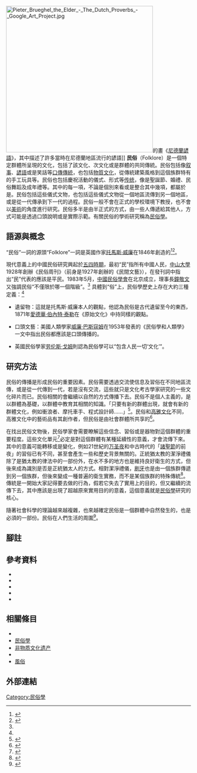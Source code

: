 [[File:Pieter_Brueghel_the_Elder_-_The_Dutch_Proverbs_-_Google_Art_Project.jpg|400px]]的畫《[[尼德兰箴言|尼德蘭諺語]]》，其中描述了許多當時在尼德蘭地區流行的諺語]]
'''民俗'''（Folklore）是一個特定群體所呈現的文化，包括了該文化、次文化或是群體的共同傳統。民俗包括像[[叙事|叙事]]、[[諺語|諺語]]或是笑話等[[口傳傳統|口傳傳統]]，也包括[[物質文化|物質文化]]，從傳統建築風格到這個族群特有的手工玩具等。民俗也包括慶祝活動的儀式、形式等[[传统|传统]]，像是聖誕節、婚禮、民俗舞蹈及成年禮等。其中的每一項，不論是個別來看或是整合其中幾項，都屬於是{{le|民俗文物|Cultural artifact}}。民俗包括這些儀式文物，也包括這些儀式文物從一個地區流傳到另一個地區，或是從一代傳承到下一代的過程。民俗一般不會在正式的學校環境下教授，也不會以[[美術|美術]]的角度進行研究。民俗多半是由半正式的方式，由一些人傳遞給其他人，方式可能是透過口頭說明或是實際示範。有關民俗的學術研究稱為[[民俗學|民俗學]]。
==語源與概念==
“民俗”一詞的源頭“Folklore”一詞是英國作家[[托馬斯·威廉|托馬斯·威廉]]在1846年創造的<ref>{{cite book|last=Sims|first=Martha|title=Living Folklore|url=https://archive.org/details/livingfolklorein00sims_291|year=2005|publisher=Utah State University Press|location=Logan, Utah|isbn=9780874216110|author2=Martine Stephens |page=[https://archive.org/details/livingfolklorein00sims_291/page/n37 23]}}</ref><ref name=高>{{cite book|author=高丙中|title=中國民俗概論|year=2009|publisher=北京大學出版社 |page=3}}</ref>。

現代意義上的中國民俗研究興起於[[五四時期|五四時期]]，最初“民”指所有中國人民，[[中山大學|中山大學]]1928年創辦《民俗周刊》（前身是1927年創辦的《民間文藝》），在發刊詞中指出“民”代表的應該是平民。1983年5月，[[中國民俗學會|中國民俗學會]]在北京成立，理事長[[鐘敬文|鐘敬文]]又強調民俗“不僅限於哪一個階級”。<ref name=高/>{{rp|5}}
具體到“俗”上，民俗學歷史上存在大約三種定義：<ref name=高/>{{rp|6}}
*遺留物：這就是托馬斯·威廉本人的觀點，他認為民俗是古代遺留至今的東西，1871年[[愛德華·伯內特·泰勒|愛德華·伯內特·泰勒]]在《原始文化》中持同樣的觀點。

*口頭文藝：美國人類學家[[威廉·巴斯寇姆|威廉·巴斯寇姆]]在1953年發表的《民俗學和人類學》一文中指出民俗都應該是口頭傳播的。

*英國民俗學家[[劳伦斯·戈姆|劳伦斯·戈姆]]則認為民俗學可以“包含人民一切‘文化’”。

==研究方法==
民俗的傳播是形成民俗的重要因素。民俗需要透過交流使信息及習俗在不同地區流傳，或是從一代傳到一代，若是沒有交流，這些就只是文化考古學家研究的一些文化碎片而已。民俗相關的{{le|民俗文物|Cultural artifact}}會繼續以自然的方式傳播下去。民俗不是個人主義的，是以群體為基礎，以群體中教育其相關的知識。「只要有新的群體出現，就會有新的群體文化，例如衝浪者、摩托車手、程式設計師……」<ref name="Dundes">{{harv|Dundes|1980|page=7}}</ref>。民俗和[[高雅文化|高雅文化]]不同，高雅文化中的藝術品有其創作者，但民俗是由社會群體所共享的<ref name="Bauman">{{harv|Bauman|1971}}</ref>。

在找出民俗文物後，民俗學家會需要瞭解這些信念、習俗或是器物對這個群體的重要程度。這些文化單元<ref>{{harv|Dundes|1971}}</ref>必定是對這個群體有某種延續性的意義，才會流傳下來。其中的意義可能轉移或是變化，例如21世紀的[[万圣夜|万圣夜]]和中古時代的「[[諸聖節|諸聖節]]的前夜」的習俗已有不同，甚至會產生一些和歷史背景無關的{{le|有毒糖果傳說|Poisoned candy myths|都市傳說}}。正統猶太教的潔淨禮儀除了是猶太教的律法中的一部份外，在水不多的地方也是維持良好衛生的方式，但後來成為識別是否是正統猶太人的方式。相對潔淨禮儀，[[刷牙|刷牙]]也是由一個族群傳遞到另一個族群，但後來變成一種普遍的衛生實務，而不是某個族群的特殊傳統<ref>{{harv|Dundes|1965|page=1}}</ref>。傳統是一開始大家記得要去做的行為，假若它失去了實用上的目的，但又繼續的流傳下去，其中應該是出現了超越原來實用目的的意義，這個意義就是[[民俗學|民俗學]]研究的核心。

隨著社會科學的理論越來越複雜，也來越確定民俗是一個群體中自然發生的，也是必須的一部份。民俗在人們生活的周圍<ref>{{harv|Sims|Stephens|2005|pages=7–8}}</ref>。

==腳註==
{{reflist}}

==參考資料==
{{refbegin}}
* {{cite journal|ref=harv|last1=Dundes|first1=Alan|date=1971|title=Folk Ideas as Units of Worldview|journal=The Journal of American Folklore|volume=84|issue=331|pages=93–103 |doi=10.2307/539737|jstor=539737}}
* {{cite book|ref=harv|last1=Dundes|first1=Alan|title=Interpreting Folklore|url=https://archive.org/details/interpretingfolk0000dund|date=1980|publisher=Indiana University Press|location=Bloomington and Indianapolis }}
* {{cite journal|ref=harv|last1=Bauman|first1=Richard|title=Differential Identity and the Social Base of Folklore|date=1971|journal= The Journal of American Folklore|volume=84|issue=331|pages=31–41| jstor=539731}}
* {{cite book|ref=harv|last1=Dundes|first1=Alan|title=The Study of Folklore|url=https://archive.org/details/studyoffolklore00dund|date=1965|location=Englewood Cliffs, NJ|publisher= Prentice-Hall}}
* {{cite book|ref=harv|last1=Sims|first1=Martha|last2=Stephens|first2=Martine|title=Living Folklore: Introduction to the Study of People and their Traditions|date=2005|publisher=Utah State University Press|location=Logan, UT}}
{{refend}}

==相關條目==
{{Portal|社會科學}}
*{{le|應用民俗學|Applied folklore}}
*[[民俗學|民俗學]]
*[[非物质文化遗产|非物质文化遗产]]
*{{le|公眾民俗學|Public folklore}}
*[[風俗|風俗]]

==外部連結==
{{commons category|Folklore}}

[[Category:民俗學|Category:民俗學]]